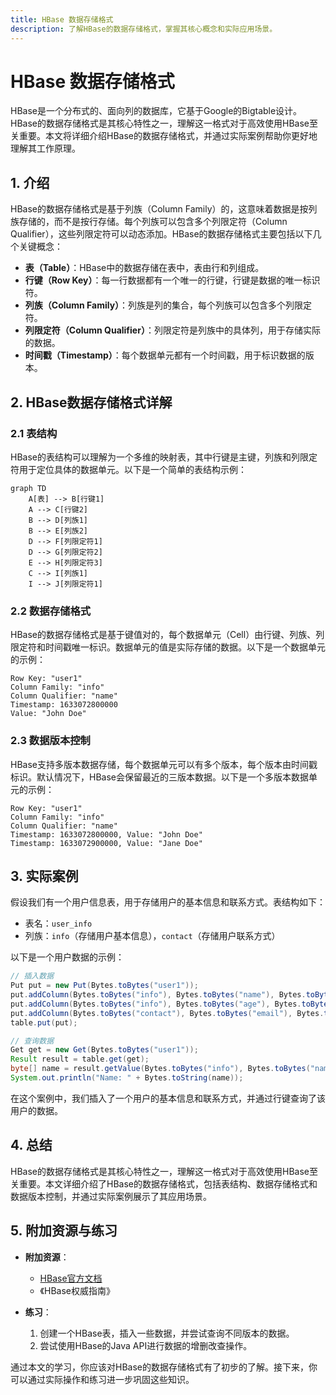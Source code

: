 ```yaml
---
title: HBase 数据存储格式
description: 了解HBase的数据存储格式，掌握其核心概念和实际应用场景。
---
```


# HBase 数据存储格式

HBase是一个分布式的、面向列的数据库，它基于Google的Bigtable设计。HBase的数据存储格式是其核心特性之一，理解这一格式对于高效使用HBase至关重要。本文将详细介绍HBase的数据存储格式，并通过实际案例帮助你更好地理解其工作原理。

## 1. 介绍

HBase的数据存储格式是基于列族（Column Family）的，这意味着数据是按列族存储的，而不是按行存储。每个列族可以包含多个列限定符（Column Qualifier），这些列限定符可以动态添加。HBase的数据存储格式主要包括以下几个关键概念：

- **表（Table）**：HBase中的数据存储在表中，表由行和列组成。
- **行键（Row Key）**：每一行数据都有一个唯一的行键，行键是数据的唯一标识符。
- **列族（Column Family）**：列族是列的集合，每个列族可以包含多个列限定符。
- **列限定符（Column Qualifier）**：列限定符是列族中的具体列，用于存储实际的数据。
- **时间戳（Timestamp）**：每个数据单元都有一个时间戳，用于标识数据的版本。

## 2. HBase数据存储格式详解

### 2.1 表结构

HBase的表结构可以理解为一个多维的映射表，其中行键是主键，列族和列限定符用于定位具体的数据单元。以下是一个简单的表结构示例：

```mermaid
graph TD
    A[表] --> B[行键1]
    A --> C[行键2]
    B --> D[列族1]
    B --> E[列族2]
    D --> F[列限定符1]
    D --> G[列限定符2]
    E --> H[列限定符3]
    C --> I[列族1]
    I --> J[列限定符1]
```

### 2.2 数据存储格式

HBase的数据存储格式是基于键值对的，每个数据单元（Cell）由行键、列族、列限定符和时间戳唯一标识。数据单元的值是实际存储的数据。以下是一个数据单元的示例：

```
Row Key: "user1"
Column Family: "info"
Column Qualifier: "name"
Timestamp: 1633072800000
Value: "John Doe"
```

### 2.3 数据版本控制

HBase支持多版本数据存储，每个数据单元可以有多个版本，每个版本由时间戳标识。默认情况下，HBase会保留最近的三版本数据。以下是一个多版本数据单元的示例：

```
Row Key: "user1"
Column Family: "info"
Column Qualifier: "name"
Timestamp: 1633072800000, Value: "John Doe"
Timestamp: 1633072900000, Value: "Jane Doe"
```

## 3. 实际案例

假设我们有一个用户信息表，用于存储用户的基本信息和联系方式。表结构如下：

- 表名：`user_info`
- 列族：`info`（存储用户基本信息），`contact`（存储用户联系方式）

以下是一个用户数据的示例：

```java
// 插入数据
Put put = new Put(Bytes.toBytes("user1"));
put.addColumn(Bytes.toBytes("info"), Bytes.toBytes("name"), Bytes.toBytes("John Doe"));
put.addColumn(Bytes.toBytes("info"), Bytes.toBytes("age"), Bytes.toBytes("30"));
put.addColumn(Bytes.toBytes("contact"), Bytes.toBytes("email"), Bytes.toBytes("john.doe@example.com"));
table.put(put);

// 查询数据
Get get = new Get(Bytes.toBytes("user1"));
Result result = table.get(get);
byte[] name = result.getValue(Bytes.toBytes("info"), Bytes.toBytes("name"));
System.out.println("Name: " + Bytes.toString(name));
```

在这个案例中，我们插入了一个用户的基本信息和联系方式，并通过行键查询了该用户的数据。

## 4. 总结

HBase的数据存储格式是其核心特性之一，理解这一格式对于高效使用HBase至关重要。本文详细介绍了HBase的数据存储格式，包括表结构、数据存储格式和数据版本控制，并通过实际案例展示了其应用场景。

## 5. 附加资源与练习

- **附加资源**：
  - [HBase官方文档](https://hbase.apache.org/book.html)
  - 《HBase权威指南》

- **练习**：
  1. 创建一个HBase表，插入一些数据，并尝试查询不同版本的数据。
  2. 尝试使用HBase的Java API进行数据的增删改查操作。

通过本文的学习，你应该对HBase的数据存储格式有了初步的了解。接下来，你可以通过实际操作和练习进一步巩固这些知识。